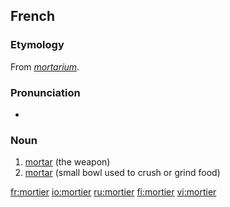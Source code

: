 ==French==
{{wikipedia|lang=fr}}

===Etymology===
From {{etyl|la|fr}} ''[[mortarium]]''.

===Pronunciation===
* {{audio|Fr-mortier.ogg|Audio}}

===Noun===
{{fr-noun|m}}

# [[mortar]] (the weapon)
# [[mortar]] (small bowl used to crush or grind food)

[[fr:mortier]]
[[io:mortier]]
[[ru:mortier]]
[[fi:mortier]]
[[vi:mortier]]